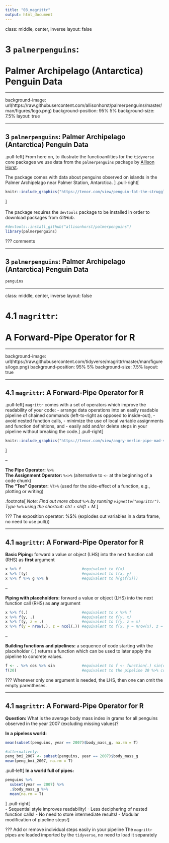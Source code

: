 ```yaml
---
title: "03_magrittr"
output: html_document
---
```


class: middle, center, inverse
layout: false

# 3 `palmerpenguins`:<br><br>Palmer Archipelago (Antarctica) Penguin Data

---

background-image: url(https://raw.githubusercontent.com/allisonhorst/palmerpenguins/master/man/figures/logo.png)
background-position: 95% 5%
background-size: 7.5%
layout: true

---

## 3 `palmerpenguins`: Palmer Archipelago<br>(Antarctica) Penguin Data
.pull-left[
From here on, to illustrate the functioanilities for the `tidyverse` core packages we use data from the `palmerpenguins` package by [Allison Horst](https://allisonhorst.github.io/palmerpenguins/).

The package comes with data about penguins observed on islands in the Palmer Archipelago near Palmer Station, Antarctica.
]
.pull-right[
```r
knitr::include_graphics("https://tenor.com/view/penguin-fat-the-struggle-is-real-lazy-gif-4242854.gif")
```
]
<br><br>
The package requires the `devtools` package to be installed in order to download packages from *GitHub*.
```r
#devtools::install_github("allisonhorst/palmerpenguins")
library(palmerpenguins)
```

???
comments

---

## 3 `palmerpenguins`: Palmer Archipelago<br>(Antarctica) Penguin Data

```r
penguins
```

---

class: middle, center, inverse
layout: false

# 4.1 `magrittr`:<br><br>A Forward-Pipe Operator for R

---

background-image: url(https://raw.githubusercontent.com/tidyverse/magrittr/master/man/figures/logo.png)
background-position: 95% 5%
background-size: 7.5%
layout: true

---

## 4.1 `magrittr`: A Forward-Pipe Operator for R

.pull-left[
`magrittr` comes with a set of operators which improve the readability of your code:
- arrange data operations into an easily readable pipeline of chained commands (left-to-right as opposed to inside-out),
- avoid nested function calls,
- minimize the use of local variable assignments and function definitions, and
- easily add and/or delete steps in your pipeline without breaking the code.
]
.pull-right[
```r
knitr::include_graphics("https://tenor.com/view/angry-merlin-pipe-mad-smoke-gif-5680777.gif")
```
]

--

**The Pipe Operator:** `%>%`  
**The Assignment Operator:** `%<>%` (alternative to `<-` at the beginning of a code chunk)  
**The "Tee" Operator:** `%T>%` (used for the side-effect of a function, e.g., plotting or writing)

.footnote[
_Note: Find out more about `%>%` by running `vignette("magrittr")`. Type `%>%` using the shortcut: *ctrl + shift + M*._
]

???
The exposition operator: %$% (explodes out variables in a data frame, no need to use pull())

---

## 4.1 `magrittr`: A Forward-Pipe Operator for R

**Basic Piping:** forward a value or object (LHS) into the next function call (RHS) as **first** argument
```r
x %>% f                           #equivalent to f(x)
x %>% f(y)                        #equivalent to f(x, y)
x %>% f %>% g %>% h               #equivalent to h(g(f(x)))
```

--

**Piping with placeholders:** forward a value or object (LHS) into the next function call (RHS) as **any** argument
```r
x %>% f(.)                        #equivalent to x %>% f
x %>% f(y, .)                     #equivalent to f(y, x)
x %>% f(y, z = .)                 #equivalent to f(y, z = x)
x %>% f(y = nrow(.), z = ncol(.)) #equivalent to f(x, y = nrow(x), z = ncol(x))
```

--

**Building functions and pipelines:** a sequence of code starting with the placeholder (`.`) returns a function which can be used to later apply the pipeline to concrete values.
```r
f <- . %>% cos %>% sin            #equivalent to f <- function(.) sin(cos(.))
f(20)                             #equivalent to the pipeline 20 %>% cos %>% sin
```

???
Whenever only one argument is needed, the LHS, then one can omit the empty parentheses.

---

## 4.1 `magrittr`: A Forward-Pipe Operator for R

**Question:** What is the average body mass index in grams for all penguins observed in the year 2007 (excluding missing values)?

**In a pipeless world:**
```r
mean(subset(penguins, year == 2007)$body_mass_g, na.rm = T)

#alternatively:
peng_bmi_2007 <- subset(penguins, year == 2007)$body_mass_g
mean(peng_bmi_2007, na.rm = T)
```
.pull-left[
**In a world full of pipes:**
```r
penguins %>% 
  subset(year == 2007) %>% 
  .$body_mass_g %>% 
  mean(na.rm = T)
```
]
.pull-right[
<br>
- Sequential style improves readability!
- Less deciphering of nested function calls!
- No need to store intermediate results!
- Modular modification of pipeline steps!
]

???
Add or remove individual steps easily in your pipeline
The `magrittr` pipes are loaded imported by the `tidyverse`, no need to load it separately
